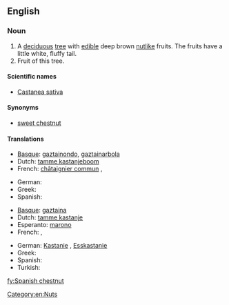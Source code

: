 ==English==
{{wikipedia}}

===Noun===
{{en-noun|sg=[[Spanish]] [[chestnut]]}}

# A [[deciduous]] [[tree]] with [[edible]] deep brown [[nut]]like fruits. The fruits have a little white, fluffy tail.
# Fruit of this tree.

====Scientific names====
* [[Castanea sativa]]

====Synonyms====
* [[sweet chestnut]]

====Translations====
{{trans-top|tree}}
* [[Basque]]: [[gaztainondo]], [[gaztainarbola]]
* Dutch: [[tamme kastanjeboom]]
* French: [[châtaignier commun]] {{m}}, {{t+|fr|marronnier|m}}
{{trans-mid}}
* German: {{t+|de|Kastanienbaum|m}}
* Greek: {{t+|el|καστανιά|f}}
* Spanish: {{t+|es|castaño|m}}
{{trans-bottom}}

{{trans-top|fruit}}
* [[Basque]]: [[gaztaina]]
* Dutch: [[tamme kastanje]] {{m}}
* Esperanto: [[marono]]
* French: {{t+|fr|châtain|m}}, {{t+|fr|marron|m}}
{{trans-mid}}
* German: [[Kastanie]] {{f}}, [[Esskastanie]] {{f}}
* Greek: {{t+|el|κάστανο|n}}
* Spanish: {{t+|es|castaña|f}}
* Turkish: {{t+|tr|kestane}}
{{trans-bottom}}

[[Category:en:Nuts]]

[[fy:Spanish chestnut]]